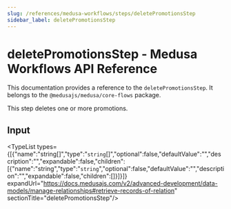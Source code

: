 ```yaml
---
slug: /references/medusa-workflows/steps/deletePromotionsStep
sidebar_label: deletePromotionsStep
---
```



# deletePromotionsStep - Medusa Workflows API Reference

This documentation provides a reference to the `deletePromotionsStep`. It belongs to the `@medusajs/medusa/core-flows` package.

This step deletes one or more promotions.

## Input

<TypeList types={[{"name":"string[]","type":"`string`[]","optional":false,"defaultValue":"","description":"","expandable":false,"children":[{"name":"string","type":"`string`","optional":false,"defaultValue":"","description":"","expandable":false,"children":[]}]}]} expandUrl="https://docs.medusajs.com/v2/advanced-development/data-models/manage-relationships#retrieve-records-of-relation" sectionTitle="deletePromotionsStep"/>
